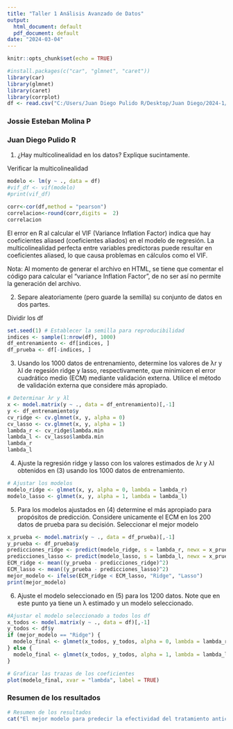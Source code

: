 ```yaml
---
title: "Taller 1 Análisis Avanzado de Datos"
output:
  html_document: default
  pdf_document: default
date: "2024-03-04"
---
```


```r
knitr::opts_chunk$set(echo = TRUE)

#install.packages(c("car", "glmnet", "caret"))
library(car)
library(glmnet)
library(caret)
library(corrplot)
df <- read.csv("C:/Users/Juan Diego Pulido R/Desktop/Juan Diego/2024-1/Maestría/Análisis de datos/Taller/taller1.txt")

```

### Jossie Esteban Molina P

### Juan Diego Pulido R

1.  ¿Hay multicolinealidad en los datos? Explique sucintamente.

Verificar la multicolinealidad

```r
modelo <- lm(y ~ ., data = df)
#vif_df <- vif(modelo)
#print(vif_df)
```

```r
corr<-cor(df,method = "pearson")
correlacion<-round(corr,digits =  2)
correlacion

```

El error en R al calcular el VIF (Variance Inflation Factor) indica que hay coeficientes aliased (coeficientes aliados) en el modelo de regresión. La multicolinealidad perfecta entre variables predictoras puede resultar en coeficientes aliased, lo que causa problemas en cálculos como el VIF.

Nota: Al momento de generar el archivo en HTML, se tiene que comentar el código para calcular el "variance Inflation Factor", de no ser así no permite la generación del archivo.

2.  Separe aleatoriamente (pero guarde la semilla) su conjunto de datos en dos partes.

Dividir los df

```r
set.seed(1) # Establecer la semilla para reproducibilidad
indices <- sample(1:nrow(df), 1000)
df_entrenamiento <- df[indices, ]
df_prueba <- df[-indices, ]
```

3.  Usando los 1000 datos de entrenamiento, determine los valores de λr y λl de regesión ridge y lasso, respectivamente, que minimicen el error cuadrático medio (ECM) mediante validación externa. Utilice el método de validación externa que considere más apropiado.

```r
# Determinar λr y λl
x <- model.matrix(y ~ ., data = df_entrenamiento)[,-1]
y <- df_entrenamiento$y
cv_ridge <- cv.glmnet(x, y, alpha = 0)
cv_lasso <- cv.glmnet(x, y, alpha = 1)
lambda_r <- cv_ridge$lambda.min
lambda_l <- cv_lasso$lambda.min
lambda_r
lambda_l
```

4.  Ajuste la regresión ridge y lasso con los valores estimados de λr y λl obtenidos en (3) usando los 1000 datos de entrenamiento.

```r
# Ajustar los modelos
modelo_ridge <- glmnet(x, y, alpha = 0, lambda = lambda_r)
modelo_lasso <- glmnet(x, y, alpha = 1, lambda = lambda_l)
```

5.  Para los modelos ajustados en (4) determine el más apropiado para propósitos de predicción. Considere unicamente el ECM en los 200 datos de prueba para su decisión. Seleccionar el mejor modelo

```r
x_prueba <- model.matrix(y ~ ., data = df_prueba)[,-1]
y_prueba <- df_prueba$y
predicciones_ridge <- predict(modelo_ridge, s = lambda_r, newx = x_prueba)
predicciones_lasso <- predict(modelo_lasso, s = lambda_l, newx = x_prueba)
ECM_ridge <- mean((y_prueba - predicciones_ridge)^2)
ECM_lasso <- mean((y_prueba - predicciones_lasso)^2)
mejor_modelo <- ifelse(ECM_ridge < ECM_lasso, "Ridge", "Lasso")
print(mejor_modelo)
```

6.  Ajuste el modelo seleccionado en (5) para los 1200 datos. Note que en este punto ya tiene un λ estimado y un modelo seleccionado.

```r
#Ajustar el modelo seleccionado a todos los df
x_todos <- model.matrix(y ~ ., data = df)[,-1]
y_todos <- df$y
if (mejor_modelo == "Ridge") {
  modelo_final <- glmnet(x_todos, y_todos, alpha = 0, lambda = lambda_r)
} else {
  modelo_final <- glmnet(x_todos, y_todos, alpha = 1, lambda = lambda_l)
}


```

```r
# Graficar las trazas de los coeficientes
plot(modelo_final, xvar = "lambda", label = TRUE)

```

### Resumen de los resultados

```r
# Resumen de los resultados
cat("El mejor modelo para predecir la efectividad del tratamiento anticancerígeno es", mejor_modelo, "con un ECM de", ifelse(mejor_modelo == "Ridge", ECM_ridge, ECM_lasso), "en los df de prueba.")


```
